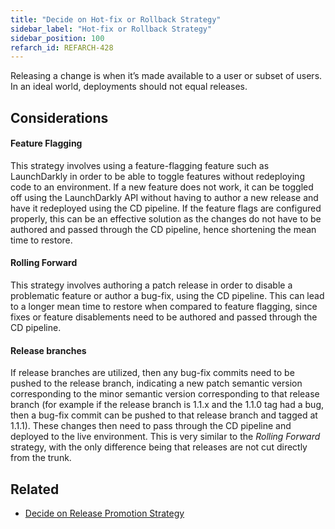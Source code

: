 ```yaml
---
title: "Decide on Hot-fix or Rollback Strategy"
sidebar_label: "Hot-fix or Rollback Strategy"
sidebar_position: 100
refarch_id: REFARCH-428
---
```


Releasing a change is when it’s made available to a user or subset of users. In an ideal world, deployments should not equal releases.

## Considerations

#### Feature Flagging

This strategy involves using a feature-flagging feature such as LaunchDarkly in order to be able to toggle features without redeploying code to an environment. If a new feature does not work, it can be toggled off using the LaunchDarkly API without having to author a new release and have it redeployed using the CD pipeline. If the feature flags are configured properly, this can be an effective solution as the changes do not have to be authored and passed through the CD pipeline, hence shortening the mean time to restore.

#### Rolling Forward

This strategy involves authoring a patch release in order to disable a problematic feature or author a bug-fix, using the CD pipeline. This can lead to a longer mean time to restore when compared to feature flagging, since fixes or feature disablements need to be authored and passed through the CD pipeline.

#### Release branches

If release branches are utilized, then any bug-fix commits need to be pushed to the release branch, indicating a new patch semantic version corresponding to the minor semantic version corresponding to that release branch (for example if the release branch is 1.1.x and the 1.1.0 tag had a bug, then a bug-fix commit can be pushed to that release branch and tagged at 1.1.1). These changes then need to pass through the CD pipeline and deployed to the live environment. This is very similar to the _Rolling Forward_ strategy, with the only difference being that releases are not cut directly from the trunk.

## Related

- [Decide on Release Promotion Strategy](/reference-architecture/fundamentals/design-decisions/foundational-release-engineering/decide-on-release-promotion-strategy)


